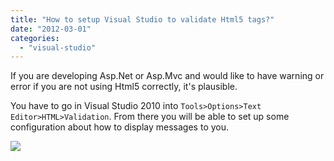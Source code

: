 ```yaml
---
title: "How to setup Visual Studio to validate Html5 tags?"
date: "2012-03-01"
categories: 
  - "visual-studio"
---
```


If you are developing Asp.Net or Asp.Mvc and would like to have warning or error if you are not using Html5 correctly, it's plausible.

You have to go in Visual Studio 2010 into `Tools>Options>Text Editor>HTML>Validation`. From there you will be able to set up some configuration about how to display messages to you.

![](images/toolHtml5Validation-400x232.png)
